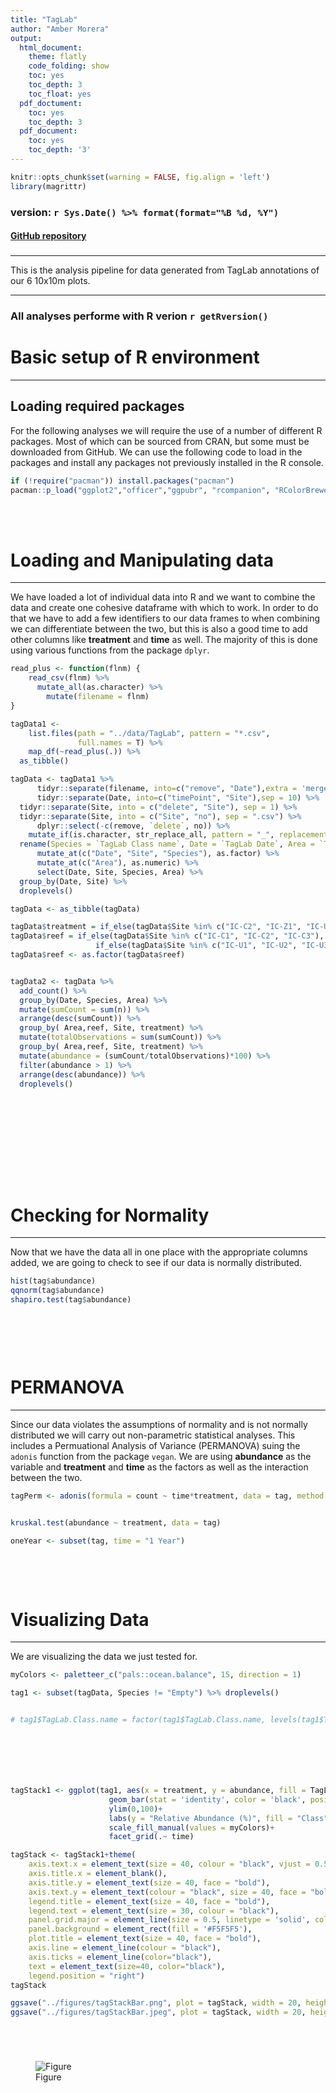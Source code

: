 ```yaml
---
title: "TagLab"
author: "Amber Morera"
output:
  html_document:
    theme: flatly
    code_folding: show
    toc: yes
    toc_depth: 3
    toc_float: yes
  pdf_doctument:
    toc: yes
    toc_depth: 3
  pdf_document:
    toc: yes
    toc_depth: '3'
---
```


```r
knitr::opts_chunk$set(warning = FALSE, fig.align = 'left')
library(magrittr)
```

### version: `r Sys.Date() %>% format(format="%B %d, %Y")`

<!-- this is where the DOI would go  [![DOI](https://zenodo.org/badge/DOI/10.5281/zenodo.3675991.svg)](https://doi.org/10.5281/zenodo.3675991)
-->


#### [GitHub repository](https://github.com/icombs2017/photogrammetryNOAA.git){target="_blank"}

###
***
This is the analysis pipeline for data generated from TagLab annotations of our 6 10x10m plots.


***
### All analyses performe with R verion `r getRversion()`
# Basic setup of R environment
***
## Loading required packages

For the following analyses we will require the use of a number of different R packages. Most of which can be sourced from CRAN, but some must be downloaded from GitHub. We can use the following code to load in the packages and install any packages not previously installed in the R console. 

```r
if (!require("pacman")) install.packages("pacman")
pacman::p_load("ggplot2","officer","ggpubr", "rcompanion", "RColorBrewer", "patchwork", "magrittr","reshape2", "stringr", "plyr", "dplyr", "flextable", "tidyr", "tibble", "vegan", "paletteer","tidyverse")
```


<br><br> 

# Loading and Manipulating data
***

We have loaded a lot of individual data into R and we want to combine the data and create one cohesive dataframe with which to work. In order to do that we have to add a few identifiers to our data frames to when combining we can differentiate between the two, but this is also a good time to add other columns like **treatment** and **time** as well. The majority of this is done using various functions from the package `dplyr`. 

```r
read_plus <- function(flnm) {
    read_csv(flnm) %>%
      mutate_all(as.character) %>%
        mutate(filename = flnm)
}

tagData1 <-
    list.files(path = "../data/TagLab", pattern = "*.csv",
               full.names = T) %>%
    map_df(~read_plus(.)) %>%
  as_tibble()

tagData <- tagData1 %>%
      tidyr::separate(filename, into=c("remove", "Date"),extra = 'merge',sep = 15) %>%
      tidyr::separate(Date, into=c("timePoint", "Site"),sep = 10) %>%
  tidyr::separate(Site, into = c("delete", "Site"), sep = 1) %>% 
  tidyr::separate(Site, into = c("Site", "no"), sep = ".csv") %>% 
      dplyr::select(-c(remove, `delete`, no)) %>%
    mutate_if(is.character, str_replace_all, pattern = "_", replacement = "-") %>%
  rename(Species = `TagLab Class name`, Date = `TagLab Date`, Area = `TagLab Area`) %>%
      mutate_at(c("Date", "Site", "Species"), as.factor) %>%
      mutate_at(c("Area"), as.numeric) %>%
      select(Date, Site, Species, Area) %>%
  group_by(Date, Site) %>%
  droplevels()

tagData <- as_tibble(tagData)

tagData$treatment = if_else(tagData$Site %in% c("IC-C2", "IC-Z1", "IC-U1"), "Control","Outplanted")
tagData$reef = if_else(tagData$Site %in% c("IC-C1", "IC-C2", "IC-C3"), "Site C",
                   if_else(tagData$Site %in% c("IC-U1", "IC-U2", "IC-U3"), "Site U", "Site Z"))
tagData$reef <- as.factor(tagData$reef)


tagData2 <- tagData %>% 
  add_count() %>% 
  group_by(Date, Species, Area) %>% 
  mutate(sumCount = sum(n)) %>% 
  arrange(desc(sumCount)) %>% 
  group_by( Area,reef, Site, treatment) %>% 
  mutate(totalObservations = sum(sumCount)) %>% 
  group_by( Area,reef, Site, treatment) %>% 
  mutate(abundance = (sumCount/totalObservations)*100) %>% 
  filter(abundance > 1) %>% 
  arrange(desc(abundance)) %>% 
  droplevels()









```

<br><br>

# Checking for Normality
***

Now that we have the data all in one place with the appropriate columns added, we are going to check to see if our data is normally distributed. 



```r

hist(tag$abundance)
qqnorm(tag$abundance)
shapiro.test(tag$abundance)




```


<br><br>

# PERMANOVA
***

Since our data violates the assumptions of normality and is not normally distributed we will carry out non-parametric statistical analyses. This includes a Permuational Analysis of Variance (PERMANOVA) suing the `adonis` function from the package `vegan`. We are using **abundance** as the variable and **treatment** and **time** as the factors as well as the interaction between the two.

```r

tagPerm <- adonis(formula = count ~ time*treatment, data = tag, method = "euclidian", permutations = 9999)


kruskal.test(abundance ~ treatment, data = tag)

oneYear <- subset(tag, time = "1 Year")



```

<br><br>

# Visualizing Data
***
We are visualizing the data we just tested for. 

```r

myColors <- paletteer_c("pals::ocean.balance", 15, direction = 1)

tag1 <- subset(tagData, Species != "Empty") %>% droplevels()


# tag1$TagLab.Class.name = factor(tag1$TagLab.Class.name, levels(tag1$TagLab.Class.name)[c(6,4,1,3,7,2,8,9,5,10)])







tagStack1 <- ggplot(tag1, aes(x = treatment, y = abundance, fill = TagLab.Class.name))+
                      geom_bar(stat = 'identity', color = 'black', position = position_stack(reverse = TRUE), alpha = 0.8)+
                      ylim(0,100)+
                      labs(y = "Relative Abundance (%)", fill = "Class", title = "Relative Species Abundance")+
                      scale_fill_manual(values = myColors)+
                      facet_grid(.~ time)

tagStack <- tagStack1+theme(
    axis.text.x = element_text(size = 40, colour = "black", vjust = 0.5, hjust = 0.5, face= "bold"), 
    axis.title.x = element_blank(),
    axis.title.y = element_text(size = 40, face = "bold"), 
    axis.text.y = element_text(colour = "black", size = 40, face = "bold"),
    legend.title = element_text(size = 40, face = "bold"), 
    legend.text = element_text(size = 30, colour = "black"), 
    panel.grid.major = element_line(size = 0.5, linetype = 'solid', colour = "white"),
    panel.background = element_rect(fill = '#F5F5F5'), 
    plot.title = element_text(size = 40, face = "bold"), 
    axis.line = element_line(colour = "black"), 
    axis.ticks = element_line(color="black"), 
    text = element_text(size=40, color="black"), 
    legend.position = "right")
tagStack

ggsave("../figures/tagStackBar.png", plot = tagStack, width = 20, height = 15, units = 'in', dpi = 600)
ggsave("../figures/tagStackBar.jpeg", plot = tagStack, width = 20, height = 15, units = "in", dpi = 600)






```
![Figure](../figures/tagStackBar.png)


